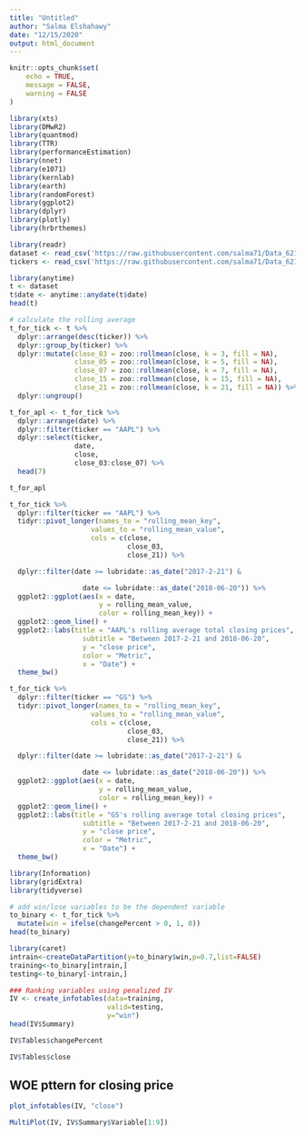 ```yaml
---
title: "Untitled"
author: "Salma Elshahawy"
date: "12/15/2020"
output: html_document
---
```


```r
knitr::opts_chunk$set(
	echo = TRUE,
	message = FALSE,
	warning = FALSE
)
```

```r
library(xts)
library(DMwR2)
library(quantmod)
library(TTR)
library(performanceEstimation) 
library(nnet)
library(e1071)
library(kernlab)
library(earth)
library(randomForest)
library(ggplot2)
library(dplyr)
library(plotly)
library(hrbrthemes)
```

```r
library(readr)
dataset <- read_csv('https://raw.githubusercontent.com/salma71/Data_621/master/Project_Proposal/stocks_combined.csv')
tickers <- read_csv('https://raw.githubusercontent.com/salma71/Data_621/master/Project_Proposal/tickers.csv')
```

```r
library(anytime)
t <- dataset
t$date <- anytime::anydate(t$date)
head(t)
```

```r
# calculate the rolling average 
t_for_tick <- t %>%
  dplyr::arrange(desc(ticker)) %>%
  dplyr::group_by(ticker) %>%
  dplyr::mutate(close_03 = zoo::rollmean(close, k = 3, fill = NA),
                close_05 = zoo::rollmean(close, k = 5, fill = NA),
                close_07 = zoo::rollmean(close, k = 7, fill = NA),
                close_15 = zoo::rollmean(close, k = 15, fill = NA),
                close_21 = zoo::rollmean(close, k = 21, fill = NA)) %>%
  dplyr::ungroup()
```

```r
t_for_apl <- t_for_tick %>% 
  dplyr::arrange(date) %>% 
  dplyr::filter(ticker == "AAPL") %>% 
  dplyr::select(ticker,
                date,
                close,
                close_03:close_07) %>% 
  head(7)

t_for_apl
```

```r
t_for_tick %>% 
  dplyr::filter(ticker == "AAPL") %>% 
  tidyr::pivot_longer(names_to = "rolling_mean_key", 
                    values_to = "rolling_mean_value", 
                    cols = c(close, 
                             close_03, 
                             close_21)) %>%

  dplyr::filter(date >= lubridate::as_date("2017-2-21") &

                  date <= lubridate::as_date("2018-06-20")) %>% 
  ggplot2::ggplot(aes(x = date, 
                      y = rolling_mean_value, 
                      color = rolling_mean_key)) +
  ggplot2::geom_line() +   
  ggplot2::labs(title = "AAPL's rolling average total closing prices", 
                  subtitle = "Between 2017-2-21 and 2018-06-20",
                  y = "close price", 
                  color = "Metric",
                  x = "Date") + 
  theme_bw()
```

```r
t_for_tick %>% 
  dplyr::filter(ticker == "GS") %>% 
  tidyr::pivot_longer(names_to = "rolling_mean_key", 
                    values_to = "rolling_mean_value", 
                    cols = c(close, 
                             close_03, 
                             close_21)) %>%

  dplyr::filter(date >= lubridate::as_date("2017-2-21") &

                  date <= lubridate::as_date("2018-06-20")) %>% 
  ggplot2::ggplot(aes(x = date, 
                      y = rolling_mean_value, 
                      color = rolling_mean_key)) +
  ggplot2::geom_line() +   
  ggplot2::labs(title = "GS's rolling average total closing prices", 
                  subtitle = "Between 2017-2-21 and 2018-06-20",
                  y = "close price", 
                  color = "Metric",
                  x = "Date") + 
  theme_bw()
```



```r
library(Information)
library(gridExtra)
library(tidyverse)

# add win/lose variables to be the dependent variable
to_binary <- t_for_tick %>% 
  mutate(win = ifelse(changePercent > 0, 1, 0))
head(to_binary)

```

```r
library(caret)
intrain<-createDataPartition(y=to_binary$win,p=0.7,list=FALSE)
training<-to_binary[intrain,]
testing<-to_binary[-intrain,]
```

```r
### Ranking variables using penalized IV  
IV <- create_infotables(data=training,
                        valid=testing,
                        y="win")
head(IV$Summary)
```

```r
IV$Tables$changePercent
```


```r
IV$Tables$close
```

## WOE pttern for closing price

```r
plot_infotables(IV, "close")
```

```r
MultiPlot(IV, IV$Summary$Variable[1:9])
```

